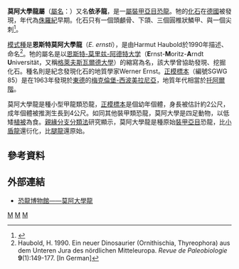 {{Automatic Taxobox
| taxon = Emausaurus
| fossil_range = [[侏羅紀|侏羅紀]]前期, {{fossil_range|183|182}}
| image = Emausaurus Hagen Theropod.jpg
| image_caption = 莫阿大學龍的復原圖，正被一隻[[獸腳類|獸腳類]]恐龍攻擊
| authority = Haubold, 1990
| type_species = '''恩斯特莫阿大學龍<br>''Emausaurus ernsti'''''
| type_species_authority = Haubold, 1990
}}

'''莫阿大學龍屬'''（[[學名|屬名]]：{{lang|la|''Emausaurus''}}）又名'''依矛龍'''，是一[[屬|屬]][[裝甲亞目|裝甲亞目]][[恐龍|恐龍]]。牠的[[化石|化石]]在[[德國|德國]]被發現，年代為[[侏羅紀|侏羅紀]]早期。化石只有一個頭顱骨、下頜、三個圓椎狀鱗甲、與一個尖刺<ref name=NWW04>{{cite book|title=The Dinosauria, 2nd Edition|url=https://archive.org/details/dinosauriandedit00weis|year=2004|chapter=Basal Thyreophora|editor=Weishampel, D.B., Dodson, P., and Osmólska, H. (eds.)|author=Norman, D.B., Witmer, L.M., and Weishampel, D.B.|pages=[https://archive.org/details/dinosauriandedit00weis/page/335 335]–342|publisher=University of Californian Press|isbn=0-520-24209-2}}</ref>。

[[模式種|模式種]]是'''恩斯特莫阿大學龍'''（''E. ernsti''），是由Harmut Haubold於1990年描述、命名<ref name=Haubold1990>Haubold, H. 1990. Ein neuer Dinosaurier (Ornithischia, Thyreophora) aus dem Unteren Jura des nördlichen Mitteleuropa. ''Revue de Paleobiologie'' '''9'''(1):149-177. [In German]</ref>。牠的屬名是以[[恩斯特-莫里兹-阿德特大学|恩斯特-莫里兹-阿德特大学]]（'''E'''rnst-'''M'''oritz-'''A'''rndt '''U'''niversität，又稱[[格萊夫斯瓦爾德大學|格萊夫斯瓦爾德大學]]）的縮寫為名，該大學曾協助發現、挖掘化石。種名則是紀念發現化石的地質學家Werner Ernst。[[正模標本|正模標本]]（編號SGWG 85）是在1963年發現於[[東德|東德]]的[[梅克倫堡-西波美拉尼亞|梅克倫堡-西波美拉尼亞]]，地質年代相當於[[托阿爾階|托阿爾階]]。

莫阿大學龍是種小型甲龍類恐龍，[[正模標本|正模標本]]是個幼年個體，身長被估計約2公尺，成年個體被推測生長到4公尺。如同其他裝甲類恐龍，莫阿大學是四足動物，以低矮[[植被|植被]]為食。[[親緣分支分類法|親緣分支分類法]]研究顯示，莫阿大學龍是種原始[[裝甲亞目|裝甲亞目]]恐龍，比[[小盾龍|小盾龍]]還衍化，比[[腿龍|腿龍]]還原始。

==參考資料==
{{reflist}}

==外部連結==
* [https://web.archive.org/web/20070608160203/http://www.dinosaur.net.cn/Museum/Emausaurus.htm 恐龍博物館——莫阿大學龍]
{{裝甲類|A.}}
{{dinosaur-stub}}
{{Taxonbar}}
[[Category:侏羅紀恐龍|M]]
[[Category:歐洲恐龍|M]]
[[Category:装甲类|M]]